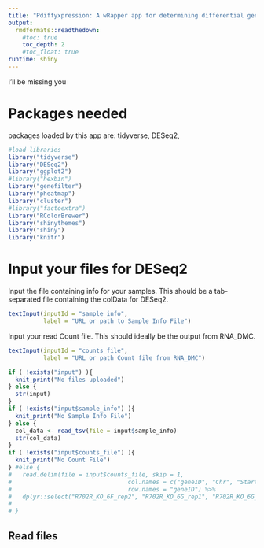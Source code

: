 ```yaml
---
title: "Pdiffyxpression: A wRapper app for determining differential gene expression"
output:
  rmdformats::readthedown:
    #toc: true
    toc_depth: 2
    #toc_float: true
runtime: shiny
---
```


I'll be missing you

# Packages needed
packages loaded by this app are:
tidyverse, DESeq2,

```r
#load libraries
library("tidyverse")
library("DESeq2")
library("ggplot2")
#library("hexbin")
library("genefilter")
library("pheatmap")
library("cluster")
#library("factoextra")
library("RColorBrewer")
library("shinythemes")
library("shiny")
library("knitr")
```
# Input your files for DESeq2

Input the file containing info for your samples. This should be a tab-separated file containing the colData for DESeq2.

```r
textInput(inputId = "sample_info",
          label = "URL or path to Sample Info File")
```

Input your read Count file. This should ideally be the output from RNA_DMC.

```r
textInput(inputId = "counts_file",
          label = "URL or path Count file from RNA_DMC")
```

```r
if ( !exists("input") ){
  knit_print("No files uploaded")
} else {
  str(input)
}
if ( !exists("input$sample_info") ){
  knit_print("No Sample Info File")
} else {
  col_data <- read_tsv(file = input$sample_info)
  str(col_data)
}
if ( !exists("input$counts_file") ){
  knit_print("No Count File")
} #else {
#   read.delim(file = input$counts_file, skip = 1,
#                                 col.names = c("geneID", "Chr", "Start", "End", "Strand", "Length", "R702R_KO_6F_rep2", "R702R_KO_6G_rep1", "R702R_KO_6G_rep2", "K700E_TWT1_rep1", "K700E_TWT1_rep2", "K700E_TWT2_rep1", "K700E_TWT2_rep2", "K700E_KO_1H_rep1", "K700E_KO_1H_rep2", "K700E_KO_3A_rep1", "R702R_TWT1_rep1", "K700E_KO_3A_rep2", "K700E_KO_3B_rep1", "K700E_KO_3B_rep2", "K700E_KO_6B_rep1", "K700E_KO_6B_rep2", "R702R_TWT1_rep2", "R702R_TWT2_rep1", "R702R_TWT2_rep2", "R702R_KO_2E_rep1", "R702R_KO_2E_rep2", "R702R_KO_5F_rep1", "R702R_KO_5F_rep2", "R702R_KO_6F_rep1"),
#                                 row.names = "geneID") %>%
#   dplyr::select("R702R_KO_6F_rep2", "R702R_KO_6G_rep1", "R702R_KO_6G_rep2", "K700E_TWT1_rep1", "K700E_TWT1_rep2", "K700E_TWT2_rep1", "K700E_TWT2_rep2", "K700E_KO_1H_rep1", "K700E_KO_1H_rep2", "K700E_KO_3A_rep1", "R702R_TWT1_rep1", "K700E_KO_3A_rep2", "K700E_KO_3B_rep1", "K700E_KO_3B_rep2", "K700E_KO_6B_rep1", "K700E_KO_6B_rep2", "R702R_TWT1_rep2", "R702R_TWT2_rep1", "R702R_TWT2_rep2", "R702R_KO_2E_rep1", "R702R_KO_2E_rep2", "R702R_KO_5F_rep1", "R702R_KO_5F_rep2", "R702R_KO_6F_rep1")
#
# }

```
## Read files
